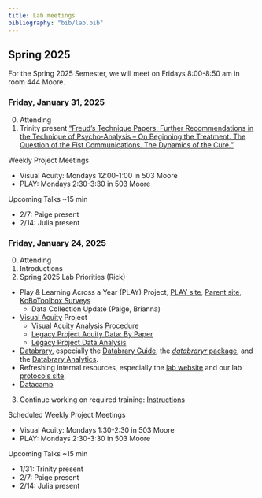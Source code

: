 ```yaml
---
title: Lab meetings
bibliography: "bib/lab.bib"
---
```


## Spring 2025

For the Spring 2025 Semester, we will meet on Fridays 8:00-8:50 am in room 444 Moore.

### Friday, January 31, 2025
0. Attending
1. Trinity present ["Freud's Technique Papers: Further Recommendations in the Technique of Psycho-Analysis -- On Beginning the Treatment. The Question of the Fist Communications. The Dynamics of the Cure."](/lab-mtg-talks/freud-further-recommendation.pdf) 

Weekly Project Meetings

  - Visual Acuity: Mondays 12:00-1:00 in 503 Moore 
  - PLAY: Mondays 2:30-3:30 in 503 Moore 

Upcoming Talks ~15 min 

  - 2/7: Paige present 
  - 2/14: Julia present 

### Friday, January 24, 2025

0. Attending
1. Introductions
2. Spring 2025 Lab Priorities (Rick)
  - Play & Learning Across a Year (PLAY) Project, [PLAY site](https://play-project.org), [Parent site](https://anhourinthelife.org), [KoBoToolbox Surveys](https://PLAY-behaviorome.github.io/KoBoToolbox/)
    - Data Collection Update (Paige, Brianna)
  - [Visual Acuity](https://gilmore-lab.github.io/visual-acuity/) Project
    - [Visual Acuity Analysis Procedure](https://docs.google.com/document/d/1jdoIzE1cLHphA9y89jyhK20lTXJ2WCu4fBIATH25EeY/edit?tab=t.0)
    - [Legacy Project Acuity Data: By Paper](https://docs.google.com/spreadsheets/d/1UFZkbh9oU4JHpYsrkDQcNmDyqD4J-qB74dhyMzIkqKs/edit?gid=432255138#gid=432255138)
    - [Legacy Project Data Analysis](https://docs.google.com/spreadsheets/d/1XnGweqEAiTlU8mhvWqtCCMNm9l5txdR0YpQsuMxvgio/edit?gid=998401983#gid=998401983)
  - [Databrary](https://databrary.org), especially the [Databrary Guide](https://databrary.github.io/guide), the [*databraryr* package](https://databrary.github.io/databraryr), and the [Databrary Analytics](https://databrary.github.io/analytics).
  - Refreshing internal resources, especially the [lab website](https://gilmore-lab.github.io) and our lab [protocols site](https://gilmore-lab.github.io/protocols).
  - [Datacamp](https://www.datacamp.com/) 
3. Continue working on required training:  [Instructions](https://gilmore-lab.github.io/protocols/trainings.html)

Scheduled Weekly Project Meetings

  - Visual Acuity: Mondays 1:30-2:30 in 503 Moore
  - PLAY: Mondays 2:30-3:30 in 503 Moore

Upcoming Talks ~15 min  

  - 1/31: Trinity present 
  - 2/7: Paige present
  - 2/14: Julia present